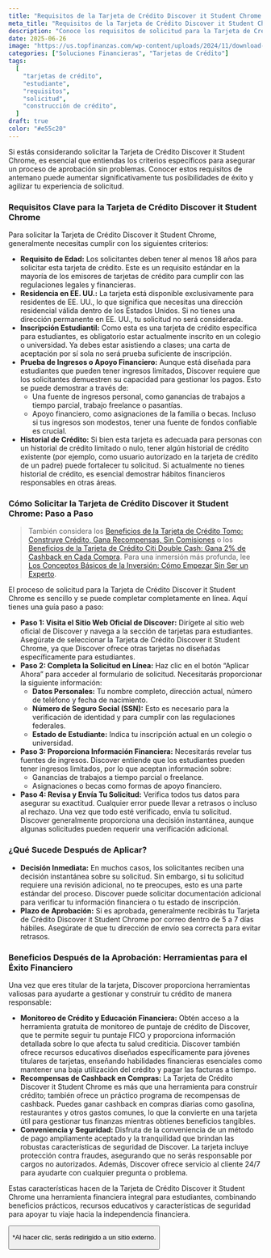 ```yaml
---
title: "Requisitos de la Tarjeta de Crédito Discover it Student Chrome: Tu Guía de Elegibilidad"
meta_title: "Requisitos de la Tarjeta de Crédito Discover it Student Chrome"
description: "Conoce los requisitos de solicitud para la Tarjeta de Crédito Discover it Student Chrome. Diseñada para estudiantes, esta tarjeta ofrece recompensas de cashback, sin cuota anual y herramientas esenciales para construir crédito."
date: 2025-06-26
image: "https://us.topfinanzas.com/wp-content/uploads/2024/11/download-6.webp"
categories: ["Soluciones Financieras", "Tarjetas de Crédito"]
tags:
  [
    "tarjetas de crédito",
    "estudiante",
    "requisitos",
    "solicitud",
    "construcción de crédito",
  ]
draft: true
color: "#e55c20"
---
```


Si estás considerando solicitar la Tarjeta de Crédito Discover it Student Chrome, es esencial que entiendas los criterios específicos para asegurar un proceso de aprobación sin problemas. Conocer estos requisitos de antemano puede aumentar significativamente tus posibilidades de éxito y agilizar tu experiencia de solicitud.

### Requisitos Clave para la Tarjeta de Crédito Discover it Student Chrome

Para solicitar la Tarjeta de Crédito Discover it Student Chrome, generalmente necesitas cumplir con los siguientes criterios:

- **Requisito de Edad:** Los solicitantes deben tener al menos 18 años para solicitar esta tarjeta de crédito. Este es un requisito estándar en la mayoría de los emisores de tarjetas de crédito para cumplir con las regulaciones legales y financieras.
- **Residencia en EE. UU.:** La tarjeta está disponible exclusivamente para residentes de EE. UU., lo que significa que necesitas una dirección residencial válida dentro de los Estados Unidos. Si no tienes una dirección permanente en EE. UU., tu solicitud no será considerada.
- **Inscripción Estudiantil:** Como esta es una tarjeta de crédito específica para estudiantes, es obligatorio estar actualmente inscrito en un colegio o universidad. Ya debes estar asistiendo a clases; una carta de aceptación por sí sola no será prueba suficiente de inscripción.
- **Prueba de Ingresos o Apoyo Financiero:** Aunque está diseñada para estudiantes que pueden tener ingresos limitados, Discover requiere que los solicitantes demuestren su capacidad para gestionar los pagos. Esto se puede demostrar a través de:
  - Una fuente de ingresos personal, como ganancias de trabajos a tiempo parcial, trabajo freelance o pasantías.
  - Apoyo financiero, como asignaciones de la familia o becas. Incluso si tus ingresos son modestos, tener una fuente de fondos confiable es crucial.
- **Historial de Crédito:** Si bien esta tarjeta es adecuada para personas con un historial de crédito limitado o nulo, tener algún historial de crédito existente (por ejemplo, como usuario autorizado en la tarjeta de crédito de un padre) puede fortalecer tu solicitud. Si actualmente no tienes historial de crédito, es esencial demostrar hábitos financieros responsables en otras áreas.

### Cómo Solicitar la Tarjeta de Crédito Discover it Student Chrome: Paso a Paso

> También considera los [Beneficios de la Tarjeta de Crédito Tomo: Construye Crédito, Gana Recompensas, Sin Comisiones](/financial-solutions/tomo-credit-card-benefits) o los [Beneficios de la Tarjeta de Crédito Citi Double Cash: Gana 2% de Cashback en Cada Compra](/financial-solutions/citi-double-cash-credit-card-benefits). Para una inmersión más profunda, lee [Los Conceptos Básicos de la Inversión: Cómo Empezar Sin Ser un Experto](/personal-finance/the-basics-of-investing-how-to-get-started-without-being-an-expert).

El proceso de solicitud para la Tarjeta de Crédito Discover it Student Chrome es sencillo y se puede completar completamente en línea. Aquí tienes una guía paso a paso:

- **Paso 1: Visita el Sitio Web Oficial de Discover:** Dirígete al sitio web oficial de Discover y navega a la sección de tarjetas para estudiantes. Asegúrate de seleccionar la Tarjeta de Crédito Discover it Student Chrome, ya que Discover ofrece otras tarjetas no diseñadas específicamente para estudiantes.
- **Paso 2: Completa la Solicitud en Línea:** Haz clic en el botón “Aplicar Ahora” para acceder al formulario de solicitud. Necesitarás proporcionar la siguiente información:
  - **Datos Personales:** Tu nombre completo, dirección actual, número de teléfono y fecha de nacimiento.
  - **Número de Seguro Social (SSN):** Esto es necesario para la verificación de identidad y para cumplir con las regulaciones federales.
  - **Estado de Estudiante:** Indica tu inscripción actual en un colegio o universidad.
- **Paso 3: Proporciona Información Financiera:** Necesitarás revelar tus fuentes de ingresos. Discover entiende que los estudiantes pueden tener ingresos limitados, por lo que aceptan información sobre:
  - Ganancias de trabajos a tiempo parcial o freelance.
  - Asignaciones o becas como formas de apoyo financiero.
- **Paso 4: Revisa y Envía Tu Solicitud:** Verifica todos tus datos para asegurar su exactitud. Cualquier error puede llevar a retrasos o incluso al rechazo. Una vez que todo esté verificado, envía tu solicitud. Discover generalmente proporciona una decisión instantánea, aunque algunas solicitudes pueden requerir una verificación adicional.

### ¿Qué Sucede Después de Aplicar?

- **Decisión Inmediata:** En muchos casos, los solicitantes reciben una decisión instantánea sobre su solicitud. Sin embargo, si tu solicitud requiere una revisión adicional, no te preocupes, esto es una parte estándar del proceso. Discover puede solicitar documentación adicional para verificar tu información financiera o tu estado de inscripción.
- **Plazo de Aprobación:** Si es aprobada, generalmente recibirás tu Tarjeta de Crédito Discover it Student Chrome por correo dentro de 5 a 7 días hábiles. Asegúrate de que tu dirección de envío sea correcta para evitar retrasos.

<AdZone id="us_site_4" />

### Beneficios Después de la Aprobación: Herramientas para el Éxito Financiero

Una vez que eres titular de la tarjeta, Discover proporciona herramientas valiosas para ayudarte a gestionar y construir tu crédito de manera responsable:

- **Monitoreo de Crédito y Educación Financiera:** Obtén acceso a la herramienta gratuita de monitoreo de puntaje de crédito de Discover, que te permite seguir tu puntaje FICO y proporciona información detallada sobre lo que afecta tu salud crediticia. Discover también ofrece recursos educativos diseñados específicamente para jóvenes titulares de tarjetas, enseñando habilidades financieras esenciales como mantener una baja utilización del crédito y pagar las facturas a tiempo.
- **Recompensas de Cashback en Compras:** La Tarjeta de Crédito Discover it Student Chrome es más que una herramienta para construir crédito; también ofrece un práctico programa de recompensas de cashback. Puedes ganar cashback en compras diarias como gasolina, restaurantes y otros gastos comunes, lo que la convierte en una tarjeta útil para gestionar tus finanzas mientras obtienes beneficios tangibles.
- **Conveniencia y Seguridad:** Disfruta de la conveniencia de un método de pago ampliamente aceptado y la tranquilidad que brindan las robustas características de seguridad de Discover. La tarjeta incluye protección contra fraudes, asegurando que no serás responsable por cargos no autorizados. Además, Discover ofrece servicio al cliente 24/7 para ayudarte con cualquier pregunta o problema.

Estas características hacen de la Tarjeta de Crédito Discover it Student Chrome una herramienta financiera integral para estudiantes, combinando beneficios prácticos, recursos educativos y características de seguridad para apoyar tu viaje hacia la independencia financiera.

<Button
  label="Aplicar en el Sitio Oficial"
  link="https://www.discover.com/credit-cards/student-credit-card/chrome-card.html"
/>

<p class="text-sm mt-2">*Al hacer clic, serás redirigido a un sitio externo.</p>
